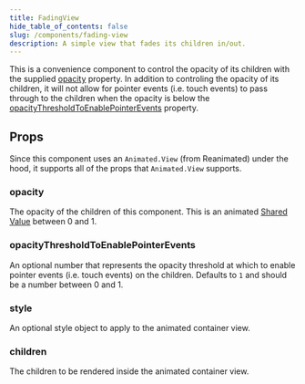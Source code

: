 ```yaml
---
title: FadingView
hide_table_of_contents: false
slug: /components/fading-view
description: A simple view that fades its children in/out.
---
```


This is a convenience component to control the opacity of its children with the supplied 
[opacity](/docs/components/fading-view#opacity) property. In addition to controling the opacity
of its children, it will not allow for pointer events (i.e. touch events) to pass through to
the children when the opacity is below the [opacityThresholdToEnablePointerEvents](/docs/components/fading-view#opacitythresholdtoenablepointerevents)
property.

## Props

Since this component uses an `Animated.View` (from Reanimated) under the hood, it supports all of 
the props that `Animated.View` supports.

### opacity

The opacity of the children of this component. This is an animated [Shared Value](https://docs.swmansion.com/react-native-reanimated/docs/fundamentals/shared-values/) 
between 0 and 1.

### opacityThresholdToEnablePointerEvents

An optional number that represents the opacity threshold at which to enable pointer events (i.e. 
touch events) on the children. Defaults to `1` and should be a number between 0 and 1.

### style

An optional style object to apply to the animated container view.

### children

The children to be rendered inside the animated container view.